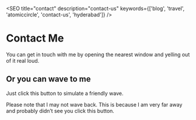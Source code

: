 
<SEO
  title="contact"
  description="contact-us"
  keywords={['blog', 'travel', 'atomiccircle', 'contact-us', 'hyderabad']}
/>

# Contact Me

You can get in touch with me by opening the nearest window and yelling out of it real loud.

## Or you can wave to me

Just click this button to simulate a friendly wave.

<Wave />

Please note that I may not wave back. This is because I am very far away and probably didn’t see you click this button.
